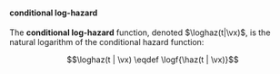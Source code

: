 :::{#def-cond-loghaz}

#### conditional log-hazard

:::: notes
The **conditional log-hazard** function,
denoted $\loghaz(t|\vx)$,
is the natural logarithm of the conditional hazard function:
::::

$$\loghaz(t | \vx) \eqdef \logf{\haz(t | \vx)}$$

:::
